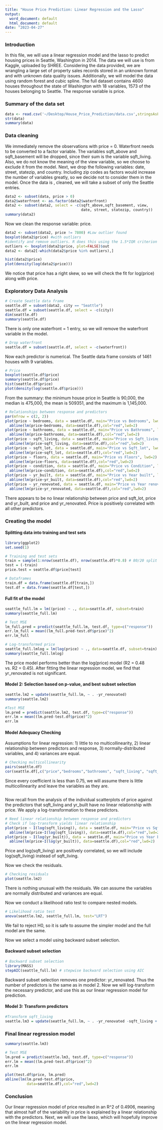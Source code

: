 ```yaml
---
title: "House Price Prediction: Linear Regression and the Lasso"
output:
  word_document: default
  html_document: default
date: "2023-04-27"
---
```


### Introduction
In this file, we will use a linear regression model and the lasso to predict housing prices in Seattle, Washington in 2014. The data we will use is from Kaggle, uploaded by SHREE. Considering the data provided, we are wrangling a large set of property sales records stored in an unknown format and with unknown data quality issues. Additionally, we will model the data using random forest and cubic spline. The full dataset contains 4600 houses throughout the state of Washington with 18 variables, 1573 of the houses belonging to Seattle. The response variable is price. 

### Summary of the data set
```r
data <- read.csv('~/Desktop/House_Price_Prediction/data.csv',stringsAsFactors = TRUE)
str(data)
summary(data)
```

### Data cleaning
We immediately remove the observations with price = 0. Waterfront needs to be converted to a factor variable. The variables sqft_above and sqft_basement will be dropped, since their sum is the variable sqft_living. Also, we do not know the meaning of the view variable, so we choose to exclude it from the model. Next, we drop the following variables: date, street, statezip, and country. Including zip codes as factors would increase the number of variables greatly, so we decide not to consider them in the model. Once the data is , cleaned, we will take a subset of only the Seattle entries.
```r
data2 <- subset(data, price > 0)
data2$waterfront <- as.factor(data2$waterfront)
data2 <- subset(data2, select = -c(sqft_above,sqft_basement, view, 
                                   date, street, statezip, country)) 
summary(data2)
```

Now we clean the response variable: price.

```r
data2 <- subset(data2, price != 7800) #Low outlier found
boxplot(data2$price) #with outliers
#identify and remove outliers. R does this using the 1.5*IQR criterion
outliers <- boxplot(data2$price, plot=FALSE)$out
data2 <- data2[-which(data2$price %in% outliers),]
```

```r
hist(data2$price)
plot(density(log(data2$price)))
```

We notice that price has a right skew, so we will check the fit for log(price) along with price.

### Exploratory Data Analysis
```r
# Create Seattle data frame
seattle.df = subset(data2, city == "Seattle")
seattle.df = subset(seattle.df, select = -c(city))
dim(seattle.df)
summary(seattle.df)
```

There is only one waterfront = 1 entry, so we will remove the waterfront variable in the model. 

```r
# Drop waterfront
seattle.df = subset(seattle.df, select = -c(waterfront))
```

Now each predictor is numerical. The Seattle data frame consists of 1461 houses with 9 variables. 

```r
# Price
boxplot(seattle.df$price)
summary(seattle.df$price)
hist(seattle.df$price)
plot(density(log(seattle.df$price)))
```
From the summary: the minimum house price in Seattle is 90,000, the median is 475,000, the mean is 509351, and the maximum is 1,145,000. 

```r
# Relationships between response and predictors
par(mfrow = c(2, 2))
plot(price ~ bedrooms, data = seattle.df, main="Price vs Bedrooms", lwd=2)
  abline(lm(price~bedrooms, data=seattle.df),col="red",lwd=2)
plot(price ~ bathrooms, data = seattle.df, main="Price vs Bathrooms", lwd=2)
  abline(lm(price~bathrooms, data=seattle.df),col="red",lwd=2)
plot(price ~ sqft_living, data = seattle.df, main="Price vs Sqft_living", lwd=2)
  abline(lm(price~sqft_living, data=seattle.df),col="red",lwd=2)
plot(price ~ sqft_lot, data = seattle.df, main="Price vs Sqft_lot", lwd=2)
  abline(lm(price~sqft_lot, data=seattle.df),col="red",lwd=2)
plot(price ~ floors, data = seattle.df, main="Price vs Floors", lwd=2)
  abline(lm(price~floors, data=seattle.df),col="red",lwd=2)
plot(price ~ condition, data = seattle.df, main="Price vs Condition", lwd=2)
  abline(lm(price~condition, data=seattle.df),col="red",lwd=2)
plot(price ~ yr_built, data = seattle.df, main="Price vs Year built", lwd=2)
  abline(lm(price~yr_built, data=seattle.df),col="red",lwd=2)
plot(price ~ yr_renovated, data = seattle.df, main="Price vs Year renovated", lwd=2)
  abline(lm(price~yr_renovated, data=seattle.df),col="red",lwd=2)

```

There appears to be no linear relationship between price and sqft_lot, price and yr_built, and price and yr_renovated. Price is positively correlated with all other predictors. 

### Creating the model

#### Splitting data into training and test sets
```r
library(ggplot2)
set.seed(1)

# Training and test sets
train = sample(1:nrow(seattle.df), nrow(seattle.df)*0.8) # 80/20 split
test = (-train)
price.test = seattle.df$price[test]

# Dataframes
train.df = data.frame(seattle.df[train,])
test.df = data.frame(seattle.df[test,])
```


#### Full fit of the model
```r
seattle_full.lm = lm((price) ~ ., data=seattle.df, subset=train)
summary(seattle_full.lm)

# Test MSE 
lm_full.pred = predict(seattle_full.lm, test.df, type=c("response"))
err.lm_full = mean((lm_full.pred-test.df$price)^2)
err.lm_full

# Log-transformed price
seattle_full.lmlog = lm(log(price) ~ ., data=seattle.df, subset=train)
summary(seattle_full.lmlog)
```

The price model performs better than the log(price) model (R2 = 0.48 vs. R2 = 0.45). After fitting the linear regression model, we find that yr_renovated is not significant.

#### Model 2: Selection based on p-value, and best subset selection
```r
seattle.lm2 = update(seattle_full.lm, ~ . -yr_renovated) 
summary(seattle.lm2)

#Test MSE 
lm.pred = predict(seattle.lm2, test.df, type=c("response"))
err.lm = mean((lm.pred-test.df$price)^2)
err.lm
```

#### Model Adequacy Checking
Assumptions for linear regression: 1) little to no multicollinearity, 2) linear relationship between predictors and response, 3) normally-distributed variables, and 4) variances are equal.

```r
# Checking multicollinearity
pairs(seattle.df)
cor(seattle.df[,c("price","bedrooms","bathrooms", "sqft_living", "sqft_lot","floors", "condition", "yr_built", "yr_renovated")])
```

Since every coefficient is less than 0.75, we will assume there is little multicollinearity and leave the variables as they are. 

```r
```

Now recall from the analysis of the individual scatterplots of price against the predictors that sqft_living and yr_built have no linear relationship with price. We apply a log-transformation to these predictors.

```r
# Need linear relationship between response and predictors 
# Check if log-transform yields linear relationship
plot(price ~ I(log(sqft_living)), data = seattle.df, main="Price vs Sqft_living", lwd=2)
  abline(lm(price~I(log(sqft_living)), data=seattle.df),col="red",lwd=2)
plot(price ~ I(log(yr_built)), data = seattle.df, main="Price vs Year built", lwd=2)
  abline(lm(price~I(log(yr_built)), data=seattle.df),col="red",lwd=2)
```

Price and log(sqft_living) are positively correlated, so we will include log(sqft_living) instead of sqft_living.

Now we check the residuals.

```r
# Checking residuals
plot(seattle.lm2)
```
There is nothing unusual with the residuals. We can assume the variables are normally distributed and variances are equal.

Now we conduct a likelihood ratio test to compare nested models.

```r
# Likelihood ratio test
anova(seattle.lm2, seattle_full.lm, test="LRT")
```

We fail to reject H0, so it is safe to assume the simpler model and the full model are the same.

Now we select a model using backward subset selection.

#### Backward subset selection
```r
# Backward subset selection
library(MASS)
stepAIC(seattle_full.lm) # stepwise backward selection using AIC
```

Backward subset selection removes one predictor: yr_renovated. Thus the number of predictors is the same as in model 2. Now we will log-transform the necessary predictor, and use this as our linear regression model for prediction.

#### Model 3: Transform predictors
```r
#Transform sqft_living
seattle.lm3 = update(seattle_full.lm, ~ . -yr_renovated -sqft_living + I(log(sqft_living)))
```

### Final linear regression model
```r
summary(seattle.lm3)

# Test MSE 
lm.pred = predict(seattle.lm3, test.df, type=c("response"))
err.lm = mean((lm.pred-test.df$price)^2)
err.lm

plot(test.df$price, lm.pred)
abline(lm(lm.pred~test.df$price,
          data=seattle.df),col="red",lwd=2)
```
### Conclusion
Our linear regression model of price resulted in an R^2 of 0.4906, meaning that almost half of the variability in price is explained by a linear relationship with the predictors. Next, we will use the lasso, which will hopefully improve on the linear regression model. 
